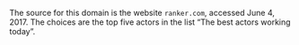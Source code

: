 \begin{tcolorbox}
Which movie star would you choose to have lunch with?

\begin{enumerate}[label=\alph*.]
	\item Tom Hanks
	\item Kevin Spacey
	\item Morgan Freeman
	\item Leonardo DiCaprio
	\item Christian Bale
\end{enumerate}
\end{tcolorbox}

The source for this domain is the website ```ranker.com```, accessed June 4, 2017.
The choices are the top five actors in the list "The best actors working today".
